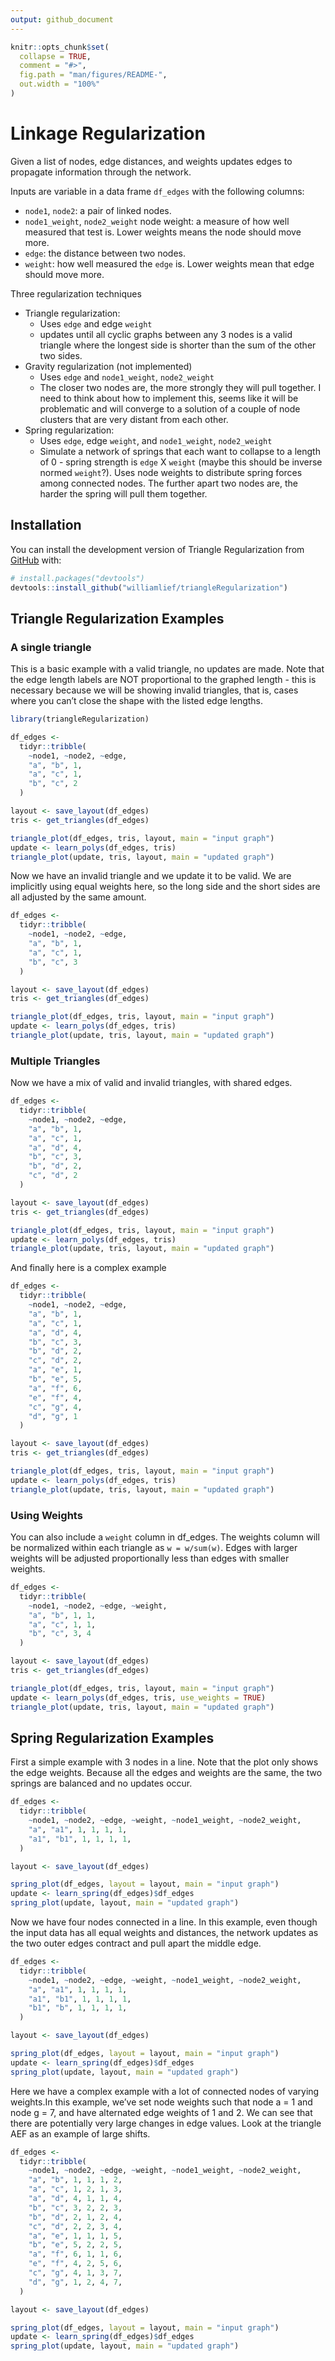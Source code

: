 ```yaml
---
output: github_document
---
```


<!-- README.md is generated from README.Rmd. Please edit that file -->

```r
knitr::opts_chunk$set(
  collapse = TRUE,
  comment = "#>",
  fig.path = "man/figures/README-",
  out.width = "100%"
)
```

# Linkage Regularization 

Given a list of nodes, edge distances, and weights updates edges to propagate information through the network.

Inputs are variable in a data frame `df_edges` with the following columns: 

- `node1`, `node2`: a pair of linked nodes.
- `node1_weight`, `node2_weight` node weight: a measure of how well measured that test is. Lower
  weights means the node should move more.
- `edge`: the distance between two nodes.
- `weight`: how well measured the `edge` is. Lower weights mean
  that edge should move more.
  
Three regularization techniques

- Triangle regularization:
  - Uses `edge` and edge `weight`
  - updates until all cyclic graphs between any 3 nodes is a valid
    triangle where the longest side is shorter than the sum of the other
    two sides.
- Gravity regularization (not implemented)
  - Uses `edge` and `node1_weight`, `node2_weight`
  - The closer two nodes are, the more strongly they will pull together.
    I need to think about how to implement this, seems like it will be
    problematic and will converge to a solution of a couple of node
    clusters that are very distant from each other.
- Spring regularization:
  - Uses `edge`, edge `weight`, and `node1_weight`, `node2_weight`
  - Simulate a network of springs that each want to collapse to a length
    of 0 - spring strength is `edge` X `weight` (maybe this should be
    inverse normed `weight`?). Uses node weights to distribute spring forces
    among connected nodes. The further apart two nodes are, the harder
    the spring will pull them together.


<!-- badges: start -->
<!-- badges: end -->

## Installation

You can install the development version of Triangle Regularization from [GitHub](https://github.com/) with:

``` r
# install.packages("devtools")
devtools::install_github("williamlief/triangleRegularization")
```

## Triangle Regularization Examples

### A single triangle
This is a basic example with a valid triangle, no updates are made. Note that the edge length labels are NOT proportional to the graphed length - this is necessary because we will be showing invalid triangles, that is, cases where you can't close the shape with the listed edge lengths. 

```r
library(triangleRegularization)

df_edges <-
  tidyr::tribble(
    ~node1, ~node2, ~edge,
    "a", "b", 1,
    "a", "c", 1,
    "b", "c", 2
  )

layout <- save_layout(df_edges)
tris <- get_triangles(df_edges)

triangle_plot(df_edges, tris, layout, main = "input graph")
update <- learn_polys(df_edges, tris)
triangle_plot(update, tris, layout, main = "updated graph")

```

Now we have an invalid triangle and we update it to be valid. We are implicitly using equal weights here, so the long side and the short sides are all adjusted by the same amount.

```r
df_edges <-
  tidyr::tribble(
    ~node1, ~node2, ~edge,
    "a", "b", 1,
    "a", "c", 1,
    "b", "c", 3
  )

layout <- save_layout(df_edges)
tris <- get_triangles(df_edges)

triangle_plot(df_edges, tris, layout, main = "input graph")
update <- learn_polys(df_edges, tris)
triangle_plot(update, tris, layout, main = "updated graph")

```

### Multiple Triangles
Now we have a mix of valid and invalid triangles, with shared edges. 

```r
df_edges <-
  tidyr::tribble(
    ~node1, ~node2, ~edge,
    "a", "b", 1,
    "a", "c", 1,
    "a", "d", 4,
    "b", "c", 3,
    "b", "d", 2,
    "c", "d", 2
  )

layout <- save_layout(df_edges)
tris <- get_triangles(df_edges)

triangle_plot(df_edges, tris, layout, main = "input graph")
update <- learn_polys(df_edges, tris)
triangle_plot(update, tris, layout, main = "updated graph")
```

And finally here is a complex example

```r

df_edges <-
  tidyr::tribble(
    ~node1, ~node2, ~edge,
    "a", "b", 1,
    "a", "c", 1,
    "a", "d", 4,
    "b", "c", 3,
    "b", "d", 2,
    "c", "d", 2,
    "a", "e", 1,
    "b", "e", 5,
    "a", "f", 6,
    "e", "f", 4,
    "c", "g", 4,
    "d", "g", 1
  )

layout <- save_layout(df_edges)
tris <- get_triangles(df_edges)

triangle_plot(df_edges, tris, layout, main = "input graph")
update <- learn_polys(df_edges, tris)
triangle_plot(update, tris, layout, main = "updated graph")
```

### Using Weights

You can also include a `weight` column in df_edges. The weights column will be normalized within each triangle as `w = w/sum(w)`. Edges with larger weights will be adjusted proportionally less than edges with smaller weights. 

```r
df_edges <-
  tidyr::tribble(
    ~node1, ~node2, ~edge, ~weight,
    "a", "b", 1, 1,
    "a", "c", 1, 1,
    "b", "c", 3, 4
  )

layout <- save_layout(df_edges)
tris <- get_triangles(df_edges)

triangle_plot(df_edges, tris, layout, main = "input graph")
update <- learn_polys(df_edges, tris, use_weights = TRUE)
triangle_plot(update, tris, layout, main = "updated graph")
```

## Spring Regularization Examples

First a simple example with 3 nodes in a line. Note that the plot only shows the edge weights. Because all the edges and weights are the same, the two springs are balanced and no updates occur. 

```r

df_edges <-
  tidyr::tribble(
    ~node1, ~node2, ~edge, ~weight, ~node1_weight, ~node2_weight,
    "a", "a1", 1, 1, 1, 1,
    "a1", "b1", 1, 1, 1, 1,
  )

layout <- save_layout(df_edges)

spring_plot(df_edges, layout = layout, main = "input graph")
update <- learn_spring(df_edges)$df_edges
spring_plot(update, layout, main = "updated graph")

```


Now we have four nodes connected in a line.  In this example, even though the input data has all equal weights and distances, the network updates as the two outer edges contract and pull apart the middle edge. 

```r

df_edges <-
  tidyr::tribble(
    ~node1, ~node2, ~edge, ~weight, ~node1_weight, ~node2_weight,
    "a", "a1", 1, 1, 1, 1,
    "a1", "b1", 1, 1, 1, 1,
    "b1", "b", 1, 1, 1, 1,
  )

layout <- save_layout(df_edges)

spring_plot(df_edges, layout = layout, main = "input graph")
update <- learn_spring(df_edges)$df_edges
spring_plot(update, layout, main = "updated graph")

```

Here we have a complex example with a lot of connected nodes of varying weights.In this example, we've set node weights such that node a = 1 and node g = 7, and have alternated edge weights of 1 and 2. We can see that there are potentially very large changes in edge values. Look at the triangle AEF as an example of large shifts.

```r

df_edges <-
  tidyr::tribble(
    ~node1, ~node2, ~edge, ~weight, ~node1_weight, ~node2_weight,
    "a", "b", 1, 1, 1, 2,
    "a", "c", 1, 2, 1, 3,
    "a", "d", 4, 1, 1, 4,
    "b", "c", 3, 2, 2, 3,
    "b", "d", 2, 1, 2, 4,
    "c", "d", 2, 2, 3, 4,
    "a", "e", 1, 1, 1, 5,
    "b", "e", 5, 2, 2, 5,
    "a", "f", 6, 1, 1, 6,
    "e", "f", 4, 2, 5, 6,
    "c", "g", 4, 1, 3, 7, 
    "d", "g", 1, 2, 4, 7,
  )

layout <- save_layout(df_edges)

spring_plot(df_edges, layout = layout, main = "input graph")
update <- learn_spring(df_edges)$df_edges
spring_plot(update, layout, main = "updated graph")
```
